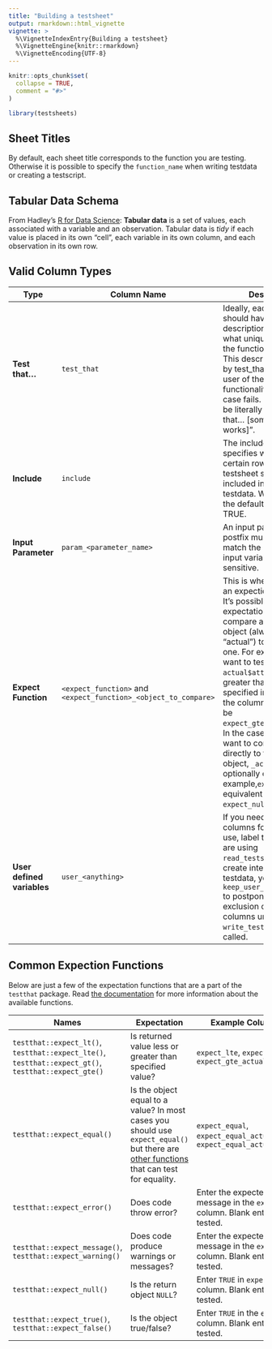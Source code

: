 ```yaml
---
title: "Building a testsheet"
output: rmarkdown::html_vignette
vignette: >
  %\VignetteIndexEntry{Building a testsheet}
  %\VignetteEngine{knitr::rmarkdown}
  %\VignetteEncoding{UTF-8}
---
```


```r
knitr::opts_chunk$set(
  collapse = TRUE,
  comment = "#>"
)
```

```r
library(testsheets)
```



## Sheet Titles

By default, each sheet title corresponds to the function you are testing. Otherwise it is possible to specify the `function_name` when writing testdata or creating a testscript.

## Tabular Data Schema

From Hadley's [R for Data Science](https://r4ds.had.co.nz/exploratory-data-analysis.html): **Tabular data** is a set of values, each associated with a variable and an observation. Tabular data is *tidy* if each value is placed in its own “cell”, each variable in its own column, and each observation in its own row.




## Valid Column Types

| Type                       | Column Name                                                  | Description                                                  |
| -------------------------- | ------------------------------------------------------------ | ------------------------------------------------------------ |
| **Test that...**           | `test_that`                                                  | Ideally, each test case should have a description explaining what unique feature of the function it is testing. This description is used by test_that to remind the user of the tested functionality when a case fails. Designed to be literally read as "test that... [something works]". |
| **Include**                | `include`                                                    | The include parameter specifies whether a certain row in the testsheet should be included in the resulting testdata. When left blank, the default value is TRUE. |
| **Input Parameter**        | `param_<parameter_name>`                                     | An input parameter. The postfix must exactly match the name of the input variable and is case sensitive. |
| **Expect Function**        | `<expect_function>` and `<expect_function>_<object_to_compare>` | This is where you specify an expection function. It's possible that an expectation function may compare an *actual* return object (always named "actual") to an *expected* one.  For example, if you want to test that `actual$attribute` is greater than the value specified in the column, the column name would be `expect_gte_actual$Power`. In the case where you want to comapare directly to the return object, `_actual` can be optionally omitted. For example,`expect_null` is equivalent to `expect_null_actual`. |
| **User defined variables** | `user_<anything>`                                            | If you need any other columns for your own use, label them so. If you are using `read_testsheet()` to create intermediary testdata, you may use `keep_user_columns=TRUE` to postpone the exclusion of these columns until `write_testfile()` is called. |



## Common Expection Functions

Below are just a few of the expectation functions that are a part of the `testthat` package. Read [the documentation](https://testthat.r-lib.org/reference/index.html) for more information about the available functions.

| Names                                                        | Expectation                                                  | Example Column Name                                          |
| ------------------------------------------------------------ | ------------------------------------------------------------ | ------------------------------------------------------------ |
| `testthat::expect_lt()`, `testthat::expect_lte()`, `testthat::expect_gt()`, `testthat::expect_gte()` | Is returned value less or greater than specified value?      | `expect_lte`, `expect_lt_actual`, `expect_gte_actual$attribute` |
| `testthat::expect_equal()`                                   | Is the object equal to a value? In most cases you should use `expect_equal()` but there are [other functions]([here](https://testthat.r-lib.org/reference/equality-expectations.html)) that can test for equality. | `expect_equal`, `expect_equal_actual`, `expect_equal_actual$attribute` |
| `testthat::expect_error()`                                   | Does code throw error?                                       | Enter the expected error message in the `expect_error` column. Blank entries won't be tested. |
| `testthat::expect_message()`, `testthat::expect_warning()`   | Does code produce warnings or messages?                      | Enter the expected error message in the `expect_warning` column. Blank entries won't be tested. |
| `testthat::expect_null()`                                    | Is the return object `NULL`?                                 | Enter `TRUE` in `expect_null` column. Blank entries won't be tested. |
| `testthat::expect_true()`, `testthat::expect_false()`        | Is the object true/false?                                    | Enter `TRUE` in the `expect_true` column. Blank entries won't be tested. |

